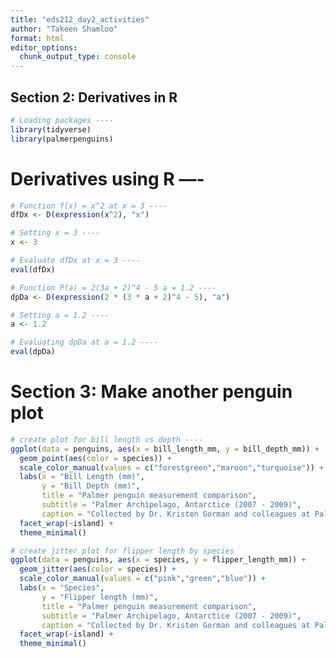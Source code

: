 ```yaml
---
title: "eds212_day2_activities"
author: "Takeen Shamloo"
format: html
editor_options: 
  chunk_output_type: console
---
```


## Section 2: Derivatives in R

```r
# Loading packages ----
library(tidyverse)
library(palmerpenguins)
```

# Derivatives using R ----

```r
# Function f(x) = x^2 at x = 3 ----
dfDx <- D(expression(x^2), "x")

# Setting x = 3 ----
x <- 3

# Evaluate dfDx at x = 3 ----
eval(dfDx)
```


```r
# Function P(a) = 2(3a + 2)^4 - 5 a = 1.2 ----
dpDa <- D(expression(2 * (3 * a + 2)^4 - 5), "a")

# Setting a = 1.2 ----
a <- 1.2

# Evaluating dpDa at a = 1.2 ----
eval(dpDa)
```

# Section 3: Make another penguin plot

```r
# create plot for bill length vs depth ----
ggplot(data = penguins, aes(x = bill_length_mm, y = bill_depth_mm)) +
  geom_point(aes(color = species)) +
  scale_color_manual(values = c("forestgreen","maroon","turquoise")) +
  labs(x = "Bill Length (mm)",
       y = "Bill Depth (mm)",
       title = "Palmer penguin measurement comparison",
       subtitle = "Palmer Archipelago, Antarctice (2007 - 2009)",
       caption = "Collected by Dr. Kristen Gorman and colleagues at Palmer Station LTER") +
  facet_wrap(~island) +
  theme_minimal()
```

```r
# create jitter plot for flipper length by species 
ggplot(data = penguins, aes(x = species, y = flipper_length_mm)) +
  geom_jitter(aes(color = species)) +
  scale_color_manual(values = c("pink","green","blue")) +
  labs(x = "Species",
       y = "Flipper length (mm)",
       title = "Palmer penguin measurement comparison",
       subtitle = "Palmer Archipelago, Antarctice (2007 - 2009)",
       caption = "Collected by Dr. Kristen Gorman and colleagues at Palmer Station LTER") +
  facet_wrap(~island) +
  theme_minimal()
```





